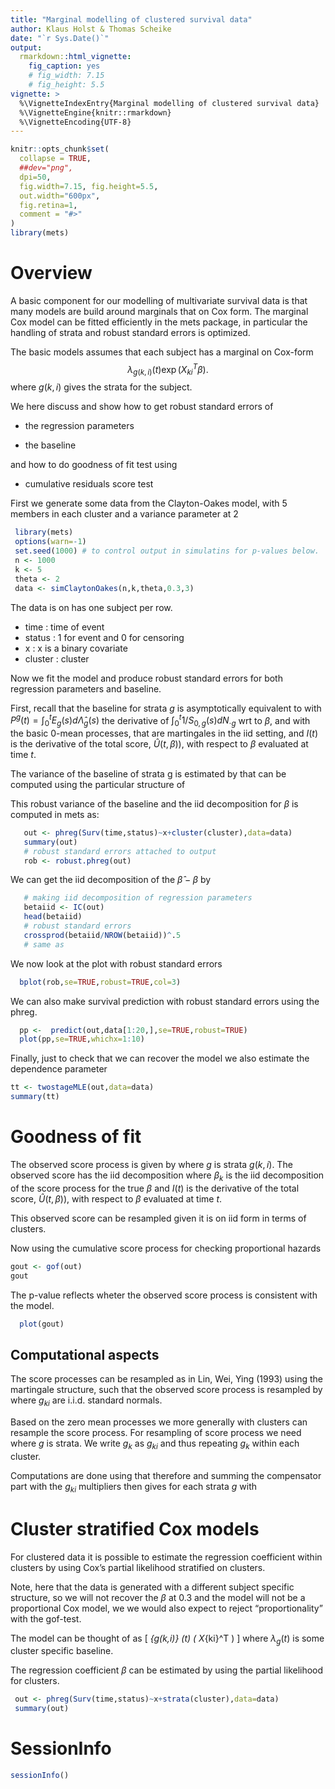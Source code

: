 ```yaml
---
title: "Marginal modelling of clustered survival data"
author: Klaus Holst & Thomas Scheike
date: "`r Sys.Date()`"
output:
  rmarkdown::html_vignette:
    fig_caption: yes
    # fig_width: 7.15
    # fig_height: 5.5        
vignette: >
  %\VignetteIndexEntry{Marginal modelling of clustered survival data}
  %\VignetteEngine{knitr::rmarkdown}
  %\VignetteEncoding{UTF-8}
---
```


```r
knitr::opts_chunk$set(
  collapse = TRUE,
  ##dev="png",
  dpi=50,
  fig.width=7.15, fig.height=5.5,
  out.width="600px",
  fig.retina=1,
  comment = "#>"  
)
library(mets)
```

Overview 
========

A basic component for our modelling of multivariate survival data is that many models are 
build around marginals that on Cox form. The marginal Cox model can be fitted efficiently
in the mets package, in particular the handling of strata and robust standard errors is 
optimized. 

The basic models assumes that each subject has a marginal on Cox-form
$$ 
\lambda_{g(k,i)}(t) \exp( X_{ki}^T \beta).
$$ 
where $g(k,i)$ gives the strata for the subject. 

We here discuss and show how to get robust standard errors of  

* the regression parameters

* the baseline 

and how to do goodness of fit test using 

* cumulative residuals score test 

First we generate some data from the Clayton-Oakes model, with $5$ members
in each cluster and a variance parameter at $2$  


```r
 library(mets)
 options(warn=-1)
 set.seed(1000) # to control output in simulatins for p-values below.
 n <- 1000
 k <- 5
 theta <- 2
 data <- simClaytonOakes(n,k,theta,0.3,3)
```

The data is on has one subject per row.

* time : time of event 
* status : 1 for event and 0 for censoring 
* x : x is a binary covariate 
* cluster : cluster 


Now we fit the model and produce robust standard errors for both 
regression parameters and baseline.

First, recall that the baseline for strata $g$ is asymptotically equivalent to 
\begin{align}
\hat A_g(t) - A_g(t)  & = \sum_{k \in g} \left( \sum_{i: ki \in g} \int_0^t \frac{1}{S_{0,g}} dM_{ki}^g  - P^g(t) \beta_k \right) 
\end{align}
with $P^g(t) = \int_0^t E_g(s) d \hat \Lambda_g(s)$ the derivative of $\int_0^t 1/S_{0,g}(s) dN_{\cdot g}$
wrt to $\beta$, and 
\begin{align}
\hat \beta  - \beta  & = I(\tau)^{-1} \sum_k ( \sum_i \int_0^\tau (Z_{ki} - E_{g}) dM_{ki}^g ) =  \sum_k \beta_{k} 
\end{align}
with 
\begin{align}
 M_{ki}^g(t) &  = N_{ki}(t) - \int_0^t Y_{ki}(s) \exp( Z_{ki} \beta) d \Lambda_{g(k,i)}(t), \\
 \beta_{k} & =  I(\tau)^{-1} \sum_i \int_0^\tau (Z_{ki} - E_{g}) dM_{ki}^g 
\end{align}
the basic 0-mean processes, that are martingales in the iid setting,
and $I(t)$ is the derivative of the total score, $\hat U(t,\beta))$, 
with respect to $\beta$ evaluated at time $t$. 
       
The variance of the baseline of strata g  is estimated by 
\begin{align}
\sum_{k \in g} ( \sum_{i: ki \in g} \int_0^t \frac{1}{S_{0,g(k,i)}} d\hat M_{ki}^g - P^g(t) \beta_k )^2
\end{align}
that can be computed using the particular structure of 
\begin{align}
d \hat M_{ik}^g(t) & =  dN_{ik}(t) -  \frac{1}{S_{0,g(i,k)}} \exp(Z_{ik} \beta) dN_{g.}(t) 
\end{align}

This robust variance of the baseline and the iid decomposition for $\beta$ is
computed in mets as: 
```r
   out <- phreg(Surv(time,status)~x+cluster(cluster),data=data)
   summary(out)
   # robust standard errors attached to output
   rob <- robust.phreg(out)
```

We can get the iid decomposition of the $\hat \beta - \beta$ by 

```r
   # making iid decomposition of regression parameters
   betaiid <- IC(out)
   head(betaiid)
   # robust standard errors
   crossprod(betaiid/NROW(betaiid))^.5
   # same as 
```

We now look at the plot  with robust standard errors 


```r
  bplot(rob,se=TRUE,robust=TRUE,col=3)
```

We can also make survival prediction with robust standard errors using the phreg.

```r
  pp <-  predict(out,data[1:20,],se=TRUE,robust=TRUE)
  plot(pp,se=TRUE,whichx=1:10)
```


Finally, just to check that we can recover the model we also estimate the dependence parameter 

```r
tt <- twostageMLE(out,data=data)
summary(tt)
```

Goodness of fit 
===============

The observed score process is given by 
\begin{align}
U(t,\hat \beta) & = \sum_k \sum_i \int_0^t (Z_{ki} - \hat E_g ) d \hat M_{ki}^g 
\end{align}
where $g$ is strata $g(k,i)$. The observed score has the iid decomposition 
\begin{align}
\hat U(t) = \sum_k \sum_i  \int_0^t (Z_{ki} - E_g) dM_{ki}^g  - 
	I(t)  \sum_k \beta_k 
\end{align}
where $\beta_k$ is the iid decomposition of the score process for the true $\beta$
\begin{align}
\beta_k  & =  I(\tau)^{-1} \sum_i \int_0^\tau (Z_{ki} - E_g ) d  M_{ki}^g 
\end{align}
and $I(t)$ is the derivative of the total score, $\hat U(t,\beta))$, 
with respect to $\beta$ evaluated at time $t$. 

This observed score can be resampled given it is on iid form in terms of 
clusters. 

Now using the cumulative score process for checking proportional 
hazards 
```r
gout <- gof(out)
gout
```

The p-value reflects wheter the observed score process is consistent with
the model. 

```r
  plot(gout)
```

Computational aspects
--------------------

The score processes can be resampled as in Lin, Wei, Ying (1993) using the martingale structure, such that the observed
score process is resampled by 
\begin{align}
  \sum_k \sum_i \int_0^t g_{ki} (Z_{ki} - E_g) dN_{ki}  - I(t)  I^{-1}(\tau) g_{ki} \int_0^{\tau} (Z_{ki} - E_g) dN_{ki} .
\end{align}
where $g_{ki}$ are i.i.d. standard normals. 


Based on the zero mean processes we more generally with clusters can 
resample the score process.
For resampling of score process we need
\begin{align}
U(t,\beta) & = \sum_k \sum_i g_k \int_0^t (Z_{ki} - E_g ) dM_{ki}^g 
\end{align}
where $g$ is strata. We write $g_k$ as $g_{ki}$ and thus repeating $g_k$ within each cluster.


Computations are done using that 
\begin{align*}
\int_0^t (Z_{ki} - E_{g}) dM_{ki}^g & = \int_0^t (Z_{ki} - E_{g}) dN_{ki}^g - \int_0^{t} (Z_{ki} - E_{g})  Y_{ki}(u) d\Lambda^g(u)  
\end{align*}
therefore and summing the compensator part with the $g_{ki}$ multipliers then gives for each strata $g$
\begin{align*}
   &  \int_0^t \frac{S_{1g}^w(u)}{S_{0g}(u)} dN_{g.}(v) -  \int_0^t E_{g}(u) \frac{S_{0g}^w(u)}{S_{0g}(u)} dN_{g.}(v)
\end{align*}
with  
\begin{align*}
S_{jg}^w(t) & =  \sum_{ki \in g} \exp(Z_{ki} \beta) Z_{ki}^j Y_{ki}(t) g_{ki}  \\
S_{jg}(t) & =  \sum_{ki \in g} \exp(Z_{ki} \beta) Z_{ki}^j Y_{ki}(t).
\end{align*}



Cluster stratified Cox models
==============================

For  clustered data it is possible to estimate the regression coefficient
within clusters by using Cox's partial likelihood stratified on clusters.

Note, here that the data is generated with a different subject specific structure, 
so we will not recover the $\beta$ at 0.3 and the model will not be
a proportional Cox model, we we would also expect to reject "proportionality" with
the gof-test. 

The model can be thought of as 
\[ 
\lambda_{g(k,i)} (t) \exp( X_{ki}^T \beta)
\] 
where $\lambda_g(t)$ is some cluster specific baseline. 

The regression coefficient $\beta$ can be estimated by using the 
partial likelihood for clusters. 

```r
 out <- phreg(Surv(time,status)~x+strata(cluster),data=data)
 summary(out)
```

SessionInfo
============


```r
sessionInfo()
```
